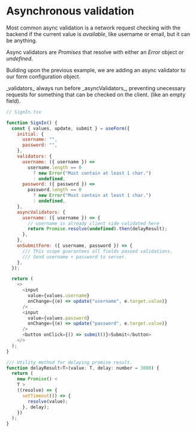 
# Asynchronous validation

Most common async validation is a network request checking with the backend if the current value is _available_, like username or email, but
it can be anything.

Async validators are _Promises_ that resolve with either an _Error_ object or _undefined_.

Building upon the previous example, we are adding an async validator to our form configuration object.

<Callout type="info" emoji="ℹ️">
  _validators_ always run before _asyncValidators_, preventing unecessary
  requests for something that can be checked on the client. (like an empty
  field).
</Callout>

```js
// SignIn.tsx

function SignIn() {
  const { values, update, submit } = useForm({
    initial: {
      username: "",
      password: "",
    },
    validators: {
      username: ({ username }) =>
        username.length == 0
          ? new Error("Must contain at least 1 char.")
          : undefined,
      password: ({ password }) =>
        password.length == 0
          ? new Error("Must contain at least 1 char.")
          : undefined,
    },
    asyncValidators: {
      username: ({ username }) => {
        // username is already client side validated here
        return Promise.resolve(undefined).then(delayResult);
      },
    },
    onSubmitForm: ({ username, password }) => {
      /// This scope guarantees all fields passed validations.
      /// Send username + password to server.
    },
  });

  return (
    <>
      <input
        value={values.username}
        onChange={(e) => update("username", e.target.value)}
      />
      <input
        value={values.password}
        onChange={(e) => update("password", e.target.value)}
      />
      <button onClick={() => submit()}>Submit</button>
    </>
  );
}

/// Utility method for delaying promise result.
function delayResult<T>(value: T, delay: number = 3000) {
  return (
    new Promise() <
    T >
    ((resolve) => {
      setTimeout(() => {
        resolve(value);
      }, delay);
    })
  );
}
```
